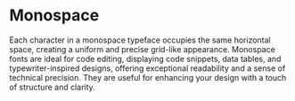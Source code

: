 # Monospace

Each character in a monospace typeface occupies the same horizontal space,
creating a uniform and precise grid-like appearance.
Monospace fonts are ideal for code editing, displaying code snippets,
data tables, and typewriter-inspired designs, offering exceptional
readability and a sense of technical precision.
They are useful for enhancing your design with a touch of structure and clarity.
